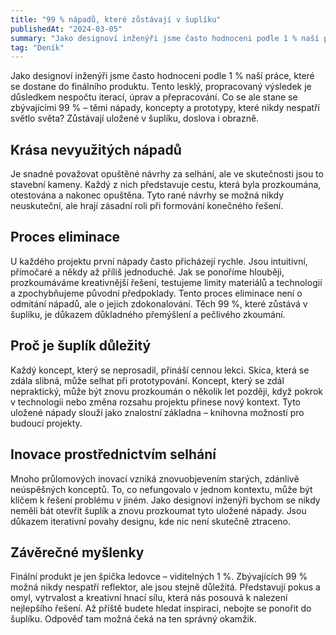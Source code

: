 ```yaml
---
title: "99 % nápadů, které zůstávají v šuplíku"
publishedAt: "2024-03-05"
summary: "Jako designoví inženýři jsme často hodnoceni podle 1 % naší práce, které se dostane do finálního produktu."
tag: "Deník"
---
```


Jako designoví inženýři jsme často hodnoceni podle 1 % naší práce, které se dostane do finálního produktu. Tento lesklý, propracovaný výsledek je důsledkem nespočtu iterací, úprav a přepracování. Co se ale stane se zbývajícími 99 % – těmi nápady, koncepty a prototypy, které nikdy nespatří světlo světa? Zůstávají uložené v šuplíku, doslova i obrazně.

## Krása nevyužitých nápadů

Je snadné považovat opuštěné návrhy za selhání, ale ve skutečnosti jsou to stavební kameny. Každý z nich představuje cestu, která byla prozkoumána, otestována a nakonec opuštěna. Tyto rané návrhy se možná nikdy neuskuteční, ale hrají zásadní roli při formování konečného řešení.

## Proces eliminace

U každého projektu první nápady často přicházejí rychle. Jsou intuitivní, přímočaré a někdy až příliš jednoduché. Jak se ponoříme hlouběji, prozkoumáváme kreativnější řešení, testujeme limity materiálů a technologií a zpochybňujeme původní předpoklady. Tento proces eliminace není o odmítání nápadů, ale o jejich zdokonalování. Těch 99 %, které zůstává v šuplíku, je důkazem důkladného přemýšlení a pečlivého zkoumání.

## Proč je šuplík důležitý

Každý koncept, který se neprosadil, přináší cennou lekci. Skica, která se zdála slibná, může selhat při prototypování. Koncept, který se zdál nepraktický, může být znovu prozkoumán o několik let později, když pokrok v technologii nebo změna rozsahu projektu přinese nový kontext. Tyto uložené nápady slouží jako znalostní základna – knihovna možností pro budoucí projekty.

## Inovace prostřednictvím selhání

Mnoho průlomových inovací vzniká znovuobjevením starých, zdánlivě neúspěšných konceptů. To, co nefungovalo v jednom kontextu, může být klíčem k řešení problému v jiném. Jako designoví inženýři bychom se nikdy neměli bát otevřít šuplík a znovu prozkoumat tyto uložené nápady. Jsou důkazem iterativní povahy designu, kde nic není skutečně ztraceno.

## Závěrečné myšlenky

Finální produkt je jen špička ledovce – viditelných 1 %. Zbývajících 99 % možná nikdy nespatří reflektor, ale jsou stejně důležitá. Představují pokus a omyl, vytrvalost a kreativní hnací sílu, která nás posouvá k nalezení nejlepšího řešení. Až příště budete hledat inspiraci, nebojte se ponořit do šuplíku. Odpověď tam možná čeká na ten správný okamžik.
